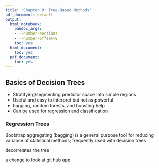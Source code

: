 ```yaml
---
title: 'Chapter 8: Tree-Based Methods'
pdf_document: default
output:
  html_notebook:
    pandoc_args:
    - --number-sections
    - --number-offset=8
    toc: yes
  html_document:
    toc: yes
  pdf_document:
    toc: yes
---
```

\setcounter{section}{8}

## Basics of Decision Trees

* Stratifying/segmenting predictor space into simple regions
* Useful and easy to interpret but not as powerful
* bagging, random forests, and boosting help
* Can be used for regression and classification

### Regression Trees




\subsubsection{Classification Trees}

\subsubsection{Tree Versus Linear Models}

\subsubsection{Advantages and Disadvantages of Trees}


\subsection{Bagging, Random Forests, Boosting}

\subsection{Bagging}

Bootstrap aggregating (bagging) is a general purpose tool for reducing variance of statistical methods; frequently used with decision trees

\subsection{Random Forests}

decorrelates the tree

a change to look at git hub app

\subsection{Boosting}




















